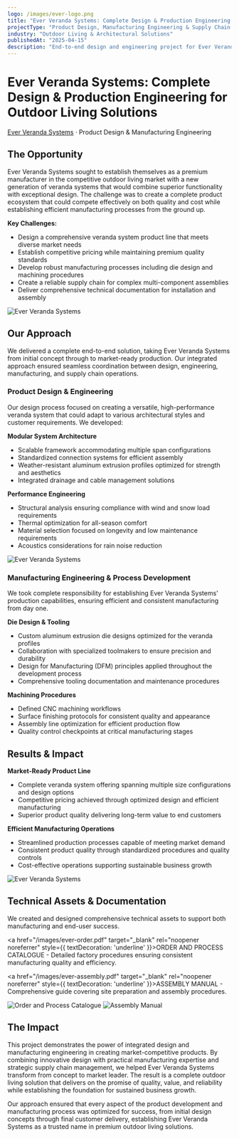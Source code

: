```yaml
---
logo: /images/ever-logo.png
title: "Ever Veranda Systems: Complete Design & Production Engineering for Outdoor Living Solutions"
projectType: "Product Design, Manufacturing Engineering & Supply Chain Management"
industry: "Outdoor Living & Architectural Solutions"
publishedAt: "2025-04-15"
description: "End-to-end design and engineering project for Ever Veranda Systems' complete outdoor living product line, from initial concept to market-ready manufacturing."
---
```


# Ever Veranda Systems: Complete Design & Production Engineering for Outdoor Living Solutions

[Ever Veranda Systems](https://eververanda.com/en/home-2/) · Product Design & Manufacturing Engineering

## The Opportunity

Ever Veranda Systems sought to establish themselves as a premium manufacturer in the competitive outdoor living market with a new generation of veranda systems that would combine superior functionality with exceptional design. The challenge was to create a complete product ecosystem that could compete effectively on both quality and cost while establishing efficient manufacturing processes from the ground up.

**Key Challenges:**
- Design a comprehensive veranda system product line that meets diverse market needs
- Establish competitive pricing while maintaining premium quality standards
- Develop robust manufacturing processes including die design and machining procedures
- Create a reliable supply chain for complex multi-component assemblies
- Deliver comprehensive technical documentation for installation and assembly

![Ever Veranda Systems](/images/ever-4.jpeg)

## Our Approach

We delivered a complete end-to-end solution, taking Ever Veranda Systems from initial concept through to market-ready production. Our integrated approach ensured seamless coordination between design, engineering, manufacturing, and supply chain operations.

### Product Design & Engineering

Our design process focused on creating a versatile, high-performance veranda system that could adapt to various architectural styles and customer requirements. We developed:

**Modular System Architecture**
- Scalable framework accommodating multiple span configurations
- Standardized connection systems for efficient assembly
- Weather-resistant aluminum extrusion profiles optimized for strength and aesthetics
- Integrated drainage and cable management solutions

**Performance Engineering**
- Structural analysis ensuring compliance with wind and snow load requirements
- Thermal optimization for all-season comfort
- Material selection focused on longevity and low maintenance requirements
- Acoustics considerations for rain noise reduction

![Ever Veranda Systems](/images/ever-1.jpeg)

### Manufacturing Engineering & Process Development

We took complete responsibility for establishing Ever Veranda Systems' production capabilities, ensuring efficient and consistent manufacturing from day one.

**Die Design & Tooling**
- Custom aluminum extrusion die designs optimized for the veranda profiles
- Collaboration with specialized toolmakers to ensure precision and durability
- Design for Manufacturing (DFM) principles applied throughout the development process
- Comprehensive tooling documentation and maintenance procedures

**Machining Procedures**
- Defined CNC machining workflows
- Surface finishing protocols for consistent quality and appearance
- Assembly line optimization for efficient production flow
- Quality control checkpoints at critical manufacturing stages

## Results & Impact

**Market-Ready Product Line**
- Complete veranda system offering spanning multiple size configurations and design options
- Competitive pricing achieved through optimized design and efficient manufacturing
- Superior product quality delivering long-term value to end customers

**Efficient Manufacturing Operations**
- Streamlined production processes capable of meeting market demand
- Consistent product quality through standardized procedures and quality controls
- Cost-effective operations supporting sustainable business growth

![Ever Veranda Systems](/images/ever-3.jpeg)

## Technical Assets & Documentation

We created and designed comprehensive technical assets to support both manufacturing and end-user success.

<a href="/images/ever-order.pdf" target="_blank" rel="noopener noreferrer" style={{  textDecoration: 'underline' }}>ORDER AND PROCESS CATALOGUE</a> - Detailed factory procedures ensuring consistent manufacturing quality and efficiency.

<a href="/images/ever-assembly.pdf" target="_blank" rel="noopener noreferrer" style={{  textDecoration: 'underline' }}>ASSEMBLY MANUAL</a> - Comprehensive guide covering site preparation and assembly procedures.

<div style={{ display: 'grid', gridTemplateColumns: '1fr 1fr', gap: '1rem', justifyContent: 'space-between', alignItems: 'center', marginTop: '2rem' }}>
  <img
    src="/images/ever-order.png"
    alt="Order and Process Catalogue"
    style={{ height: '650px', width: '100%', objectFit: 'contain' }}
  />
  <img
    src="/images/ever-assembly.png"
    alt="Assembly Manual"
    style={{ height: '650px', width: '100%', objectFit: 'contain' }}
  />
</div>

## The Impact

This project demonstrates the power of integrated design and manufacturing engineering in creating market-competitive products. By combining innovative design with practical manufacturing expertise and strategic supply chain management, we helped Ever Veranda Systems transform from concept to market leader. The result is a complete outdoor living solution that delivers on the promise of quality, value, and reliability while establishing the foundation for sustained business growth.

Our approach ensured that every aspect of the product development and manufacturing process was optimized for success, from initial design concepts through final customer delivery, establishing Ever Veranda Systems as a trusted name in premium outdoor living solutions.

